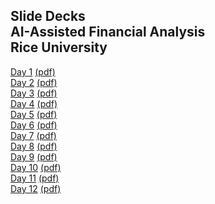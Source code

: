 ## Slide Decks<br>AI-Assisted Financial Analysis<br>Rice University<br>

[Day 1](day1.slides.html){target="_blank"} [(pdf)](pdfs/day1.slides.pdf){target="_blank"}<br>
[Day 2](day2.slides.html){target="_blank"} [(pdf)](pdfs/day2.slides.pdf){target="_blank"}<br>
[Day 3](day2.slides.html){target="_blank"} [(pdf)](pdfs/day3.slides.pdf){target="_blank"}<br>
[Day 4](day4.slides.html){target="_blank"} [(pdf)](pdfs/day4.slides.pdf){target="_blank"}<br>
[Day 5](day5.slides.html){target="_blank"} [(pdf)](pdfs/day5.slides.pdf){target="_blank"}<br>
[Day 6](day6.slides.html){target="_blank"} [(pdf)](pdfs/day6.slides.pdf){target="_blank"}<br>
[Day 7](day7.slides.html){target="_blank"} [(pdf)](pdfs/day7.slides.pdf){target="_blank"}<br>
[Day 8](day8.slides.html){target="_blank"} [(pdf)](pdfs/day8.slides.pdf){target="_blank"}<br>
[Day 9](day9.slides.html){target="_blank"} [(pdf)](pdfs/day9.slides.pdf){target="_blank"}<br>
[Day 10](day10.slides.html){target="_blank"} [(pdf)](pdfs/day10.slides.pdf){target="_blank"}<br>
[Day 11](day11.slides.html){target="_blank"} [(pdf)](pdfs/day11.slides.pdf){target="_blank"}<br>
[Day 12](day12.slides.html){target="_blank"} [(pdf)](pdfs/day12.slides.pdf){target="_blank"}<br>